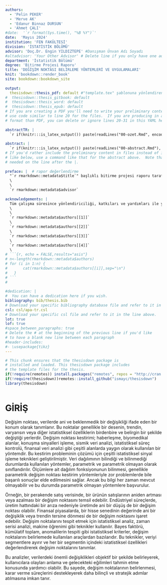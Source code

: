 ```yaml
---
authors:
  - 'Pelin PEKER'
  - 'Merve AK'
  - 'Edanur Binnaz DURSUN'
  - 'Ahmet ÇALI'
#date:  '`r format(Sys.time(), "%B %Y")`'
date:  'Mayıs 2024'
institution: 'FEN FAKÜLTESİ'
division: 'İSTATİSTİK BÖLÜMÜ'
advisor: 'Doç.Dr. Engin YILDIZTEPE' #Danışman Ünvan Adı Soyadı
#altadvisor: 'Your Other Advisor' # Delete line if you only have one advisor
department: 'İstatistik Bölümü'
degree: 'Bitirme Projesi Raporu' 
title: 'DEĞİŞİM NOKTASI BELİRLEME YÖNTEMLERİ VE UYGULAMALARI'
knit: 'bookdown::render_book'
site: bookdown::bookdown_site
 
output:
  thesisdown::thesis_pdf: default #"template.tex" şablonuna yönlendiren fonksiyon
#  thesisdown::thesis_gitbook: default
#  thesisdown::thesis_word: default
#  thesisdown::thesis_epub: default
# If you are creating a PDF you'll need to write your preliminary content here or
# use code similar to line 20 for the files.  If you are producing in a different
# format than PDF, you can delete or ignore lines 20-31 in this YAML header.
 
abstractTR: |
  `r if(knitr:::is_latex_output()) paste(readLines("00-ozet.Rmd", encoding="UTF-8"), collapse = '\n  ')`
 
abstract: |
  `r if(knitr:::is_latex_output()) paste(readLines("00-abstract.Rmd"), collapse = '\n  ')`
# If you'd rather include the preliminary content in files instead of inline
# like below, use a command like that for the abstract above.  Note that a tab is
# needed on the line after the |.
 
preface: |  # rapor değerlendirme
  "`r rmarkdown::metadata$title`" başlıklı bitirme projesi raporu tarafıgitmdan okunmuş, kapsamı ve niteliği açısından bir Bitirme Projesi raporu olarak kabul edilmiştir.\
  \
  \
  `r rmarkdown::metadata$advisor`
 
acknowledgements: |
  Tüm çalışma süresince yönlendiriciliği, katkıları ve yardımları ile yanımızda olan danışmanımız `r rmarkdown::metadata$advisor` 'ye ve böyle bir çalışmayı yapmamız için bize fırsat tanıyan Dokuz Eylül Üniversitesi Fen Fakültesi İstatistik Bölümüne teşekkür ederiz.\
  \
  \
  `r rmarkdown::metadata$authors[[1]]`
  \
  `r rmarkdown::metadata$authors[[2]]`
  \
  `r rmarkdown::metadata$authors[[3]]`
  \
  `r rmarkdown::metadata$authors[[4]]`
  \
# ```{r, echo = FALSE,results="asis"}
# n<-length(rmarkdown::metadata$authors)
# for (i in 1:n) {
#       cat(rmarkdown::metadata$authors[[i]],sep="\n")
#   }
# ```
#
 
#dedication: |
#  You can have a dedication here if you wish.
bibliography: bib/thesis.bib
# Download your specific bibliography database file and refer to it in the line above.
csl: csl/apa-tr.csl
# Download your specific csl file and refer to it in the line above.
lot: true
lof: true
#space_between_paragraphs: true
# Delete the # at the beginning of the previous line if you'd like
# to have a blank new line between each paragraph
#header-includes:
#- \usepackage{tikz}
---
```

 
<!--
Above is the YAML (YAML Ain't Markup Language) header that includes a lot of metadata used to produce the document.  Be careful with spacing in this header!
 
If you'd prefer to not include a Dedication, for example, simply delete lines 17 and 18 above or add a # before them to comment them out.  If you have other LaTeX packages you would like to include, delete the # before header-includes and list the packages after hyphens on new lines.
 
If you'd like to include a comment that won't be produced in your resulting file enclose it in a block like this.
-->
 
<!--
If you receive a duplicate label error after knitting, make sure to delete the index.Rmd file and then knit again.
-->
 
```r
# This chunk ensures that the thesisdown package is
# installed and loaded. This thesisdown package includes
# the template files for the thesis.
if(!require(remotes)) install.packages("remotes", repos = "http://cran.rstudio.com")
if(!require(thesisdown))remotes::install_github("ismayc/thesisdown")
library(thesisdown)
 
```
 
<!-- You'll need to include the order that you'd like Rmd files to appear in the _bookdown.yml file for PDF files and also delete the # before rmd_files: there.  You'll want to not include 00(two-hyphens)prelim.Rmd and 00-abstract.Rmd since they are handled in the YAML above differently for the PDF version.
-->
 
<!-- The {.unnumbered} option here means that the introduction will be "Chapter 0." You can also use {-} for no numbers
on chapters.
-->

# GİRİŞ {.unnumbered}


Değişim noktası, verilerde ani ve beklenmedik bir değişikliği ifade eden bir konum olarak tanımlanır. Bu noktalar genellikle bir desenin, trendin, varyansın veya diğer istatistiksel özelliklerin birdenbire ve belirgin bir şekilde değiştiği yerlerdir. Değişim noktası kestirimi; haberleşme, biyomedikal alanlar, konuşma sinyalleri işleme, sismik veri analizi, istatistiksel süreç kontrolü, finansal veri analizi gibi çeşitli alanlarda yaygın olarak kullanılan bir yöntemdir. Bu kestirim probleminin çözümü için çeşitli istatistiksel sinyal işleme teknikleri geliştirilmiştir. Veri dağılımının bilindiği ve bilinmediği durumlarda kullanılan yöntemler, parametrik ve parametrik olmayan olarak sınıflandırılır. Ölçümlere ait dağılım fonksiyonunun bilinmesi, genellikle parametrik değişim noktası kestirim yöntemleriyle zor problemlerde bile başarılı sonuçlar elde edilmesini sağlar. Ancak bu bilgi her zaman mevcut olmayabilir ve bu durumda parametrik olmayan yöntemlere başvurulur.

Örneğin, bir perakende satış verisinde, bir ürünün satışlarının aniden artması veya azalması bir değişim noktasını temsil edebilir. Endüstriyel süreçlerde, üretim hattındaki bir arıza nedeniyle üretimde ani bir düşüş de bir değişim noktası olabilir. Finansal piyasalarda, bir hisse senedinin değerinde ani bir değişiklik veya trendin tersine dönmesi de bir değişim noktasını işaret edebilir. Değişim noktalarını tespit etmek için istatistiksel analiz, zaman serisi analizi, makine öğrenimi gibi teknikler kullanılır. Bayes faktörü, kümülatif toplam, anomalilerin tespiti gibi istatistiksel kriterler, değişim noktalarını belirlemede kullanılan araçlardan bazılarıdır. Bu teknikler, veriyi segmentlere ayırır ve her bir segmentin içindeki istatistiksel özellikleri değerlendirerek değişim noktalarını tanımlar.

Bu analizler, verilerdeki önemli değişiklikleri objektif bir şekilde belirleyerek, kullanıcılara olayları anlama ve gelecekteki eğilimleri tahmin etme konusunda yardımcı olabilir. Bu sayede, değişim noktalarının belirlenmesi, karar verme süreçlerini destekleyerek daha bilinçli ve stratejik adımlar atılmasına imkan tanır.
